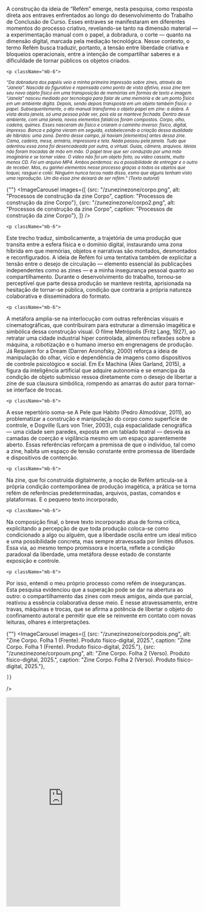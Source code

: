 
<div className="space-y-8">
  <div className="prose prose-lg max-w-none">
    <p className="mb-6">
A construção da ideia de “Refém” emerge, nesta pesquisa, como resposta direta aos entraves enfrentados ao longo do desenvolvimento do Trabalho de Conclusão de Curso. Esses entraves se manifestaram em diferentes momentos do processo criativo, revelando-se tanto na dimensão material — a experimentação manual com o papel, a dobradura, o corte — quanto na dimensão digital, marcada pela mediação tecnológica. Nesse contexto, o termo Refém busca traduzir, portanto, a tensão entre liberdade criativa e bloqueios operacionais, entre a intenção de compartilhar saberes e a dificuldade de tornar públicos os objetos criados.
</p>


    <p className="mb-6">
<sup> _“Da dobradura dos papéis veio a minha primeira impressão sobre zines, através da “Janela”. Nascida do figurativo e repensada como ponto de vista afetivo, essa zine tem seu novo objeto físico em uma transposição de memórias em formas de texto e imagem. “Janela” nasceu mediado por tecnologia para falar de uma memória e de um ponto físico em um ambiente digita. Depois, sendo depois transposta em um objeto também físico: o papel. Subsequentemente, o ato manual transforma o objeto papel em zine: a dobra. 
A vista desta janela, só uma pessoa pôde ver, pois ela se manteve fechada. Dentro desse ambiente, com uma janela, novos elementos fatídicos foram compostos. Corpo, olho, cadeira, quimes. Esses nasceram do físico e criaram o caminho inverso: físico, digital, impresso. Banca e página vieram em seguida, estabelecendo a criação dessa dualidade de híbridos: uma zona. Dentro desse campo, já haviam [elementos] antes dessa zine. Cama, cadeira, mesa, armário, impressora e tela. Nada passou pela janela. Tudo que adentrou essa zona foi desencadeada por outra, a virtual. Guias, câmera, arquivos. Ideias não foram trocadas de mão em mão. O papel teve que ser conduzido por uma mão imaginária e se tornar vídeo. O vídeo não foi um objeto feito, ou vídeo cassete, muito menos CD. Foi um arquivo MP4. 
Ambos perdemos: eu a possibilidade de entregar e o outro de receber. Mas, eu ganhei elementos nesse processo graças a todos os objetos que toquei, rasguei e colei. Ninguém nunca tocou nada disso, esmo que alguns tenham visto uma reprodução. Um dia essa zine deixará de ser refém.” (Texto autoral)_ </sup> 
</p>
  </div>


 {""}
  <ImageCarousel
    images={[
        {src: "/zunezinezone/corpo.png", alt: "Processos de construção da zine Corpo", caption: "Processos de construção da zine Corpo"},
        {src: "/zunezinezone/corpo2.png", alt: "Processos de construção da zine Corpo", caption: "Processos de construção da zine Corpo"},
    ]}
  />


</div>


<div className="space-y-8">
  <div className="prose prose-lg max-w-none">

    <p className="mb-6">
Este trecho traduz, simbolicamente, a trajetória de uma produção que transita entre a esfera física e o domínio digital, instaurando uma zona híbrida em que memórias, objetos e narrativas são montados, desmontados e reconfigurados. A ideia de Refém foi uma tentativa também de explicitar a tensão entre o desejo de circulação — elemento essencial às publicações independentes como as zines — e a minha insegurança pessoal quanto ao compartilhamento. Durante o desenvolvimento do trabalho, tornou-se perceptível que parte dessa produção se manteve restrita, aprisionada na hesitação de tornar-se pública, condição que contraria a própria natureza colaborativa e disseminadora do formato.
</p>  


    <p className="mb-6">
A metáfora amplia-se na interlocução com outras referências visuais e cinematográficas, que contribuíram para estruturar a dimensão imagética e simbólica dessa construção visual. O filme Metrópolis (Fritz Lang, 1927), ao retratar uma cidade industrial hiper controlada, alimentou reflexões sobre a máquina, a robotização e o humano imerso em engrenagens de produção. Já Requiem for a Dream (Darren Aronofsky, 2000) reforça a ideia de manipulação do olhar, vício e dependência de imagens como dispositivos de controle psicológico e social. Em Ex Machina (Alex Garland, 2015), a figura da inteligência artificial que adquire autonomia e se emancipa da condição de objeto submisso ressoa diretamente com o desejo de libertar a zine de sua clausura simbólica, rompendo as amarras do autor para tornar-se interface de trocas.
</p>


    <p className="mb-6">
A esse repertório soma-se A Pele que Habito (Pedro Almodóvar, 2011), ao problematizar a construção e manipulação do corpo como superfície de controle, e Dogville (Lars von Trier, 2003), cuja espacialidade cenográfica — uma cidade sem paredes, exposta em um tablado teatral — desvela as camadas de coerção e vigilância mesmo em um espaço aparentemente aberto. Essas referências reforçam a premissa de que o indivíduo, tal como a zine, habita um espaço de tensão constante entre promessa de liberdade e dispositivos de contenção.
</p>


    <p className="mb-6">
Na zine, que foi construída digitalmente, a noção de Refém articula-se à própria condição contemporânea de produção imagética, a prática se torna refém de referências predeterminadas, arquivos, pastas, comandos e plataformas. E o pequeno texto incorporado, 
</p>


    <p className="mb-6">
Na composição final, o breve texto incorporado atua de forma crítica, explicitando a percepção de que toda produção coloca-se como condicionado a algo ou alguém, que a liberdade oscila entre um ideal mítico e uma possibilidade concreta, mas sempre atravessada por limites difusos. Essa via, ao mesmo tempo promissora e incerta, reflete a condição paradoxal da liberdade, uma metáfora desse estado de constante exposição e controle. 
</p>


    <p className="mb-6">
Por isso, entendi o meu próprio processo como refém de inseguranças. Esta pesquisa evidenciou que a superação pode se dar na abertura ao outro: o compartilhamento das zines com meus amigos, ainda que parcial, reativou a essência colaborativa desse meio. É nesse atravessamento, entre travas, máquinas e trocas, que se afirma a potência de libertar o objeto do confinamento autoral e permitir que ele se reinvente em contato com novas leituras, olhares e interpretações.
</p>
</div>

 {""}
  <ImageCarousel
    images={[
        {src: "/zunezinezone/corpodois.png", alt: "Zine Corpo. Folha 1 (Frente). Produto físico-digital, 2025.", caption: "Zine Corpo. Folha 1 (Frente). Produto físico-digital, 2025."},
        {src: "/zunezinezone/corpoum.png", alt: "Zine Corpo. Folha 2 (Verso). Produto físico-digital, 2025.", caption: "Zine Corpo. Folha 2 (Verso). Produto físico-digital, 2025."},

    ]}
  />

  <iframe className="w-full" height="550" src="https://www.youtube.com/embed/GSnwCxt05jQ?si=wg6omz5Eks1HHkJn" title="YouTube video player" frameborder="0" allow="accelerometer; autoplay; clipboard-write; encrypted-media; gyroscope; picture-in-picture; web-share" referrerpolicy="strict-origin-when-cross-origin" allowfullscreen></iframe>

</div>
